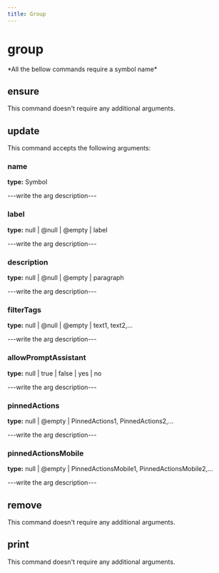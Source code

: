 ```yaml
---
title: Group
---
```


# group


  <Callout type="error" emoji="">
   *All the bellow commands require a symbol name*
  </Callout>

## ensure

This command doesn't require any additional arguments.


## update

This command accepts the following arguments:

### name
**type:** Symbol

---write the arg description---

### label
**type:** null | @null | @empty | label

---write the arg description---

### description
**type:** null | @null | @empty | paragraph

---write the arg description---

### filterTags
**type:** null | @null | @empty | text1, text2,...

---write the arg description---

### allowPromptAssistant
**type:** null | true | false | yes | no

---write the arg description---

### pinnedActions
**type:** null | @empty | PinnedActions1, PinnedActions2,...

---write the arg description---

### pinnedActionsMobile
**type:** null | @empty | PinnedActionsMobile1, PinnedActionsMobile2,...

---write the arg description---


## remove

This command doesn't require any additional arguments.


## print

This command doesn't require any additional arguments.


